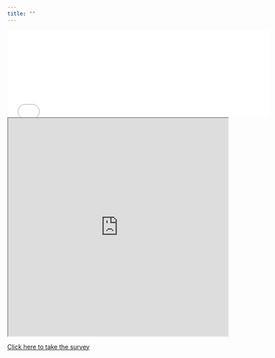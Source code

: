```yaml
---
title: ""
---
```



<iframe src="files/InformedConsent.pdf" style="width:600px; height:200px;" frameborder="0"></iframe>



<iframe src="https://redcap.wustl.edu/redcap/surveys/?s=KMNMHFHFPMD4LJRH" width="100%" height="500px"></iframe>



<a href="https://redcap.wustl.edu/redcap/surveys/?s=KMNMHFHFPMD4LJRH">Click here to take the survey</a>

<!-- ### Follow these instructions to join our email list -->

<!-- <head> -->
<!--   <style> -->
<!--     /* CSS to scale iframe to 80% width of the screen and scale down contents by 75% */ -->
<!--     iframe { -->
<!--       width: 100vw; /* Set iframe width to 80% of viewport width */ -->
<!--       height: calc(100vw * 0.75); /* Calculate iframe height to maintain aspect ratio and scale down by 75% */ -->
<!--       max-width: 100%; /* Limit iframe width to not exceed 100% of parent container */ -->
<!--       transform: scale(0.80); /* Scale down the contents by 75% */ -->
<!--       transform-origin: top left; /* Set the origin point of the scaling */ -->
<!--     } -->
<!--   </style> -->
<!-- </head> -->

<!-- \centering -->

<!-- <iframe src="https://nd.qualtrics.com/jfe/form/SV_37pl39bBCKgTmKi"></iframe> -->







